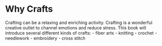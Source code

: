 # Why Crafts
Crafting can be a relaxing and enriching activity. Crafting is a wonderful creative outlet to channel emotions and reduce stress.
This book will introduce several different kinds of crafts:
- fiber arts
  - knitting
  - crochet
- needlework
  - embroidery
  - cross stitch

